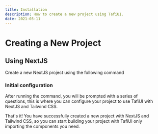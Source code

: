 ```yaml
---
title: Installation
description: How to create a new project using TafiUI.
date: 2021-05-11
---
```


# Creating a New Project

## Using NextJS

Create a new NextJS project using the following command

### Initial configuration

After running the command, you will be prompted with a series of questions, this is where you can configure your project to use TafiUI with NextJS and Tailwind CSS.

That's it! You have successfully created a new project with NextJS and Tailwind CSS, so you can start building your project with TafiUI only importing the components you need.
